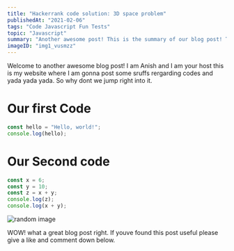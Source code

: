 ```yaml
---
title: "Hackerrank code solution: 3D space problem"
publishedAt: "2021-02-06"
tags: "Code Javascript Fun Tests"
topic: "Javascript"
summary: "Another awesome post! This is the summary of our blog post! This is the summary of our blog post! This is the summary of our blog post!"
imageID: "img1_vusmzz"
---
```


Welcome to another awesome blog post! I am Anish and I am your host this is my website where I am gonna post some sruffs rergarding codes and yada yada yada.
So why dont we jump right into it.

# Our first Code

```javascript
const hello = "Hello, world!";
console.log(hello);
```

# Our Second code

```javascript
const x = 6;
const y = 10;
const z = x + y;
console.log(z);
console.log(x + y);
```

<Image src="/images/img1.jpg" alt="random image" />

WOW! what a great blog post right.
If youve found this post useful please give a like and comment down below.
